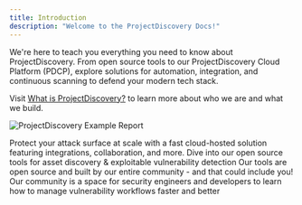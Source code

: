 ```yaml
---
title: Introduction
description: "Welcome to the ProjectDiscovery Docs!"
---
```

We're here to teach you everything you need to know about ProjectDiscovery. From open source tools to our ProjectDiscovery Cloud Platform (PDCP), explore solutions for automation, integration, and continuous scanning to defend your modern tech stack.

Visit [What is ProjectDiscovery?](/overview) to learn more about who we are and what we build. 

<img
  className="block"
  src="/images/platform/ind-scan.png"
  alt="ProjectDiscovery Example Report"
/>

<CardGroup cols={2}>
  <Card
    title="ProjectDiscovery Cloud Platform"
    icon="cloud"
    iconType="solid"
   href="/cloud/introduction"
  >
    Protect your attack surface at scale with a fast cloud-hosted solution featuring integrations, collaboration, and more. 
  </Card>
  <Card
    title="Open Source Tools"
    icon="toolbox"
    iconType="solid"
    href="/tools"
  >
    Dive into our open source tools for asset discovery & exploitable vulnerability detection
  </Card>
  <Card
    title="Contributing"
    icon="github"
    iconType="solid"
    href="https://github.com/projectdiscovery"
  >
    Our tools are open source and built by our entire community - and that could include you!
  </Card>
  <Card
    title="Join the PD Community"
    icon="discord"
    iconType="solid"
    href="https://discord.gg/projectdiscovery"
  >
    Our community is a space for security engineers and developers to learn how to manage vulnerability workflows faster and better
  </Card>
</CardGroup>
